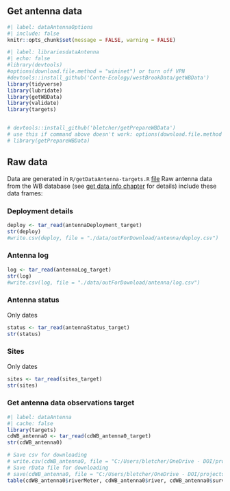 ## Get antenna data

```r
#| label: dataAntennaOptions
#| include: false
knitr::opts_chunk$set(message = FALSE, warning = FALSE)
```

```r
#| label: librariesdataAntenna
#| echo: false
#library(devtools)
#options(download.file.method = "wininet") or turn off VPN
#devtools::install_github('Conte-Ecology/westBrookData/getWBData')
library(tidyverse)
library(lubridate)
library(getWBData)
library(validate)
library(targets)


# devtools::install_github('bletcher/getPrepareWBData')
# use this if command above doesn't work: options(download.file.method = "wininet")
# library(getPrepareWBData)
```

## Raw data
Data are generated in `R/getDataAntenna-targets.R` [file](https://github.com/bletcher/wbBook_quarto_targets/blob/main/R/getDataAntenna_targets.R) 
Raw antenna data from the WB database (see [get data info chapter](https://bletcher.github.io/wbBook_quarto_targets/getData.html) for details) include these data frames:  

### Deployment details
```r
deploy <- tar_read(antennaDeployment_target)
str(deploy)
#write.csv(deploy, file = "./data/outForDownload/antenna/deploy.csv")
```

### Antenna log
```r
log <- tar_read(antennaLog_target)
str(log)
#write.csv(log, file = "./data/outForDownload/antenna/log.csv")
```


### Antenna status
Only dates
```r
status <- tar_read(antennaStatus_target)
str(status)
```

### Sites
Only dates
```r
sites <- tar_read(sites_target)
str(sites)
```


### Get antenna data observations target

```r
#| label: dataAntenna
#| cache: false
library(targets)
cdWB_antenna0 <- tar_read(cdWB_antenna0_target)
str(cdWB_antenna0)

# Save csv for downloading
# write.csv(cdWB_antenna0, file = "C:/Users/bletcher/OneDrive - DOI/projects/wbBook_quarto_targets/data/outForDownload/cdWB_antenna0.csv")
# Save rData file for downloading
# save(cdWB_antenna0, file = "C:/Users/bletcher/OneDrive - DOI/projects/wbBook_quarto_targets/data/outForDownload/cdWB_antenna0.RData")
table(cdWB_antenna0$riverMeter, cdWB_antenna0$river, cdWB_antenna0$survey)
```

